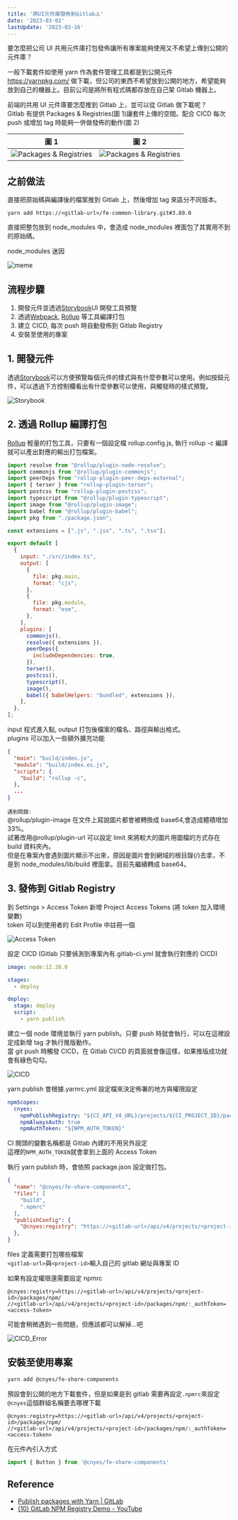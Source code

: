 ```yaml
---
title: '將UI元件庫發佈到Gitlab上'
date: '2023-03-02'
lastUpdate: '2023-03-16'
---
```


要怎麼把公司 UI 共用元件庫打包發佈讓所有專案能夠使用又不希望上傳到公開的元件庫？

一般下載套件如使用 yarn 作為套件管理工具都是到公開元件 https://yarnpkg.com/ 做下載，但公司的東西不希望放到公開的地方，希望能夠放到自己的機器上。目前公司是將所有程式碼都存放在自己架 Gitlab 機器上。

前端的共用 UI 元件庫要怎麼推到 Gitlab 上，並可以從 Gitlab 做下載呢？\
Gitlab 有提供 Packages & Registries(圖 1)讓套件上傳的空間。配合 CICD 每次 push 或增加 tag 時能夠一併做發佈的動作(圖 2)

| 圖 1                                                                 | 圖 2                                                                  |
| -------------------------------------------------------------------- | --------------------------------------------------------------------- |
| ![Packages & Registries](/2023-03-02-publish-to-gitlab/registry.png) | ![Packages & Registries](/2023-03-02-publish-to-gitlab/registry1.png) |

## 之前做法

直接把原始碼與編譯後的檔案推到 Gitlab 上，然後增加 tag 來區分不同版本。

```plain
yarn add https://<gitlab-url>/fe-common-library.git#3.89.0
```

直接把整包放到 node_modules 中，會造成 node_modules 裡面包了其實用不到的原始碼。

node_modules 迷因

![meme](/2023-03-02-publish-to-gitlab/nodeModules.jpeg)

## 流程步驟

1. 開發元件並透過[Storybook](https://storybook.js.org/)UI 開發工具預覽
2. 透過[Webpack](https://webpack.js.org/), [Rollup](https://rollupjs.org/) 等工具編譯打包
3. 建立 CICD, 每次 push 時自動發佈到 Gitlab Registry
4. 安裝至使用的專案

## 1. 開發元件

透過[Storybook](https://storybook.js.org/)可以方便預覽每個元件的樣式與有什麼參數可以使用。例如按鈕元件，可以透過下方控制欄看出有什麼參數可以使用，與觸發時的樣式預覽。

![Storybook](/2023-03-02-publish-to-gitlab/storybook.png)

## 2. 透過 Rollup 編譯打包

[Rollup](https://rollupjs.org/) 輕量的打包工具，只要有一個設定檔 rollup.config.js, 執行 rollup -c 編譯就可以產出對應的輸出打包檔案。

```js:rollup.config.js
import resolve from "@rollup/plugin-node-resolve";
import commonjs from "@rollup/plugin-commonjs";
import peerDeps from "rollup-plugin-peer-deps-external";
import { terser } from "rollup-plugin-terser";
import postcss from "rollup-plugin-postcss";
import typescript from "@rollup/plugin-typescript";
import image from "@rollup/plugin-image";
import babel from "@rollup/plugin-babel";
import pkg from "./package.json";

const extensions = [".js", ".jsx", ".ts", ".tsx"];

export default [
  {
    input: "./src/index.ts",
    output: [
      {
        file: pkg.main,
        format: "cjs",
      },
      {
        file: pkg.module,
        format: "esm",
      },
    ],
    plugins: [
      commonjs(),
      resolve({ extensions }),
      peerDeps({
        includeDependencies: true,
      }),
      terser(),
      postcss(),
      typescript(),
      image(),
      babel({ babelHelpers: "bundled", extensions }),
    ],
  },
];
```

input 程式進入點, output 打包後檔案的檔名、路徑與輸出格式。\
plugins 可以加入一些額外擴充功能

```json:package.json
{
  "main": "build/index.js",
  "module": "build/index.es.js",
  "scripts": {
    "build": "rollup -c",
  },
  ...
}
```

`遇到問題:` \
@rollup/plugin-image 在文件上寫說圖片都會被轉換成 base64,會造成體積增加 33%。\
試著改用@rollup/plugin-url 可以設定 limit 來將較大的圖片用圖檔的方式存在 build 資料夾內。\
但是在專案內會遇到圖片顯示不出來，原因是圖片會到網域的根目錄(/)去拿，不是到 node_modules/lib/build 裡面拿。目前先繼續轉成 base64。

## 3. 發佈到 Gitlab Registry

到 Settings > Access Token 新增 Project Access Tokens (將 token 加入環境變數)\
token 可以到使用者的 Edit Profile 中註冊一個

![Access Token](/2023-03-02-publish-to-gitlab/accessToken.png)

設定 CICD (Gitlab 只要偵測到專案內有.gitlab-ci.yml 就會執行對應的 CICD)

```yml:.gitlab-ci.yml
image: node:12.20.0

stages:
  - deploy

deploy:
  stage: deploy
  script:
    - yarn publish
```

建立一個 node 環境並執行 yarn publish。只要 push 時就會執行，可以在這裡設定成新增 tag 才執行推版動作。\
當 git push 時觸發 CICD，在 Gitlab CI/CD 的頁面就會像這樣，如果推版成功就會有綠色勾勾。

![CICD](/2023-03-02-publish-to-gitlab/CICD.png)

yarn publish 會根據.yarnrc.yml 設定檔來決定佈署的地方與權限設定

```yml:.yarnrc.yml
npmScopes:
  cnyes:
    npmPublishRegistry: "${CI_API_V4_URL}/projects/${CI_PROJECT_ID}/packages/npm/"
    npmAlwaysAuth: true
    npmAuthToken: "${NPM_AUTH_TOKEN}"
```

CI 開頭的變數名稱都是 Gitlab 內建的不用另外設定\
這裡的`NPM_AUTH_TOKEN`就會拿到上面的 Access Token

執行 yarn publish 時，會依照 package.json 設定做打包。

```json:package.json
{
  "name": "@cnyes/fe-share-components",
  "files": [
    "build",
    ".npmrc"
  ],
  "publishConfig": {
	"@cnyes:registry": "https://<gitlab-url>/api/v4/projects/<project-id>/packages/npm/"
  },
}
```

files 定義需要打包哪些檔案\
`<gitlab-url>`與`<project-id>`輸入自己的 gitlab 網址與專案 ID

如果有設定權限還需要設定 npmrc

```plain:.npmrc
@cnyes:registry=https://<gitlab-url>/api/v4/projects/<project-id>/packages/npm/
//<gitlab-url>/api/v4/projects/<project-id>/packages/npm/:_authToken=<access-token>
```

可能會稍微遇到一些問題，但應該都可以解掉...吧

![CICD_Error](/2023-03-02-publish-to-gitlab/CICD_Error.png)

## 安裝至使用專案

```sh
yarn add @cnyes/fe-share-components
```

預設會到公開的地方下載套件，但是如果是到 gitlab 需要再設定`.npmrc`來設定`@cnyes`這個群組名稱要去哪裡下載

```plain:.npmrc
@cnyes:registry=https://<gitlab-url>/api/v4/projects/<project-id>/packages/npm/
//<gitlab-url>/api/v4/projects/<project-id>/packages/npm/:_authToken=<access-token>
```

在元件內引入方式

```ts
import { Button } from '@cnyes/fe-share-components'
```

## Reference

- [Publish packages with Yarn | GitLab](https://docs.gitlab.com/ee/user/packages/yarn_repository/)
- [(10) GitLab NPM Registry Demo - YouTube](https://www.youtube.com/watch?v=yvLxtkvsFDA)
